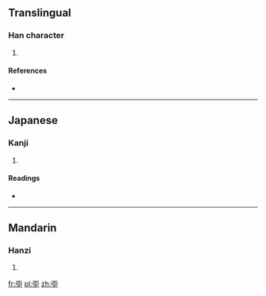 ==Translingual==

===Han character===
{{Han char|rn=57|rad=弓|as=05|sn=8|four=|canj=弓尸尸 (NSS)}}

# {{defn|Han|sort=弓05}}

====References====
* {{Han ref|kx=0357.220|dkj=09745|dj=0674.040|hdz=20992.020|uh=5F21|ud=24353}}

----

==Japanese==

===Kanji===
{{ja-kanji|grade=|rs=弓05}}

# {{defn|Japanese|sort=弓05}}

====Readings====
* {{ja-readings|on=[[くつ]] (kutsu), [[ぐち]] (guchi), [[ちょう]] (chō)|kun=[[つよくいさましい]] (tsuyokuisamashii)}}

----

==Mandarin==

===Hanzi===
{{cmn-hanzi|pin=[[jué]] ([[jue2]]), [[zhàng]] ([[zhang4]])|wg=chüeh<sup>2</sup>, chang<sup>4</sup>}}

# {{defn|Mandarin|sort=弓05}}

[[fr:弡]]
[[pl:弡]]
[[zh:弡]]